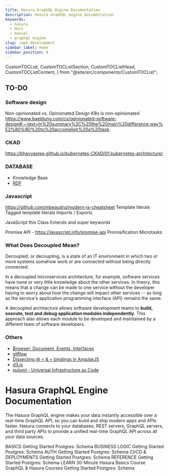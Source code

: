 ```yaml
---
title: Hasura GraphQL Engine Documentation
description: Hasura GraphQL engine documentation
keywords:
  - hasura
  - docs
  - manual
  - graphql engine
slug: /web-development
sidebar_label: Home
sidebar_position: 0
---
```



  CustomTOCList,
  CustomTOCListSection,
  CustomTOCListHead,
  CustomTOCListContent,
} from "@site/src/components/CustomTOCList";

## TO-DO

### Software design
Non-opinionated vs. Opinionated Design
K8s is non-opinionated
https://www.baeldung.com/cs/opinionated-software-design#:~:text=In%20summary%2C%20the%20main%20difference,way%E2%80%9D%20to%20accomplish%20a%20task.

### CKAD
https://bhavyasree.github.io/kubernetes-CKAD/01.kubernetes-architecture/


### DATABASE
- Knowledge Base
- [RDF](https://www.ontotext.com/knowledgehub/fundamentals/what-is-rdf/)

### Javascript 
https://github.com/mbeaudru/modern-js-cheatsheet
Template literals
Tagged template literals
Imports / Exports

JavaScript this
Class
Extends and super keywords


Promise API - https://javascript.info/promise-api
Promisification
Microtasks

### What Does Decoupled Mean?

Decoupled, or decoupling, is a state of an IT environment in which two or more systems somehow work or are connected without being directly connected.

In a decoupled microservices architecture, for example, software services have none or very little knowledge about the other services. In theory, this means that a change can be made to one service without the developer having to worry about how the change will impact other services -- as long as the service's application programming interface (API) remains the same.

A decoupled architecture allows software development teams to **build, execute, test and debug application modules independently**. This approach also allows each module to be developed and maintained by a different team of software developers.


### Others
- [Browser: Document, Events, Interfaces](https://javascript.info/ui)
- [gitflow](https://www.atlassian.com/git/tutorials/comparing-workflows/gitflow-workflow)
- [Dissecting @ < & = bindings in AngularJS](https://blog.krawaller.se/posts/dissecting-bindings-in-angularjs/)
- [d3.js](https://www.d3-graph-gallery.com/intro_d3js.html)
- [pulumi - Universal Infrastructure as Code](https://www.pulumi.com/)



# Hasura GraphQL Engine Documentation

The Hasura GraphQL engine makes your data instantly accessible over a
real-time GraphQL API, so you can build and ship modern apps and APIs
faster. Hasura connects to your databases, REST servers, GraphQL
servers, and third party APIs to provide a unified real-time GraphQL API
across all your data sources.


<CustomTOCList>
  <CustomTOCListSection>
    <CustomTOCListHead>BASICS</CustomTOCListHead>
    <CustomTOCListContent>
      <Link to="/about">Getting Started</Link>
      <Link to="/about">Postgres: Schema</Link>
    </CustomTOCListContent>
  </CustomTOCListSection>
  <CustomTOCListSection>
    <CustomTOCListHead>BUSINESS LOGIC</CustomTOCListHead>
    <CustomTOCListContent>
      <Link to="/about">Getting Started</Link>
      <Link to="/about">Postgres: Schema</Link>
    </CustomTOCListContent>
  </CustomTOCListSection>
  <CustomTOCListSection>
    <CustomTOCListHead>AUTH</CustomTOCListHead>
    <CustomTOCListContent>
      <Link to="/about">Getting Started</Link>
      <Link to="/about">Postgres: Schema</Link>
    </CustomTOCListContent>
  </CustomTOCListSection>
  <CustomTOCListSection>
    <CustomTOCListHead>CI/CD & DEPLOYMENTS</CustomTOCListHead>
    <CustomTOCListContent>
      <Link to="/about">Getting Started</Link>
      <Link to="/about">Postgres: Schema</Link>
    </CustomTOCListContent>
  </CustomTOCListSection>
  <CustomTOCListSection>
    <CustomTOCListHead>REFERENCE</CustomTOCListHead>
    <CustomTOCListContent>
      <Link to="/about">Getting Started</Link>
      <Link to="/about">Postgres: Schema</Link>
    </CustomTOCListContent>
  </CustomTOCListSection>
  <CustomTOCListSection>
    <CustomTOCListHead>LEARN</CustomTOCListHead>
    <CustomTOCListContent>
      <Link to="https://hasura.io/learn/graphql/hasura/introduction/" target="_blank">30-Minute Hasura Basics Course</Link>
      <Link to="https://hasura.io/learn/" target="_blank">GraphQL & Hasura Courses</Link>
      <Link to="/about">Getting Started</Link>
      <Link to="/about">Postgres: Schema</Link>
    </CustomTOCListContent>
  </CustomTOCListSection>
</CustomTOCList>


